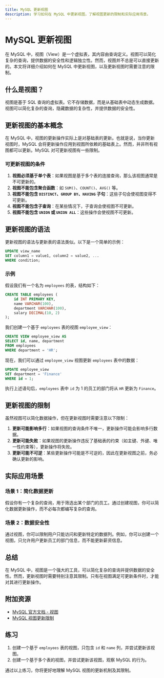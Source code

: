```yaml
---
title: MySQL 更新视图
description: 学习如何在 MySQL 中更新视图，了解视图更新的限制和实际应用场景。
---
```


# MySQL 更新视图

在 MySQL 中，视图（View）是一个虚拟表，其内容由查询定义。视图可以简化复杂的查询，提供数据的安全性和逻辑独立性。然而，视图并不总是可以直接更新的。本文将详细介绍如何在 MySQL 中更新视图，以及更新视图时需要注意的限制。

## 什么是视图？

视图是基于 SQL 查询的虚拟表。它不存储数据，而是从基础表中动态生成数据。视图可以简化复杂的查询，隐藏数据的复杂性，并提供数据的安全性。

## 更新视图的基本概念

在 MySQL 中，视图的更新操作实际上是对基础表的更新。也就是说，当你更新视图时，MySQL 会将更新操作应用到视图所依赖的基础表上。然而，并非所有视图都可以更新。MySQL 对可更新视图有一些限制。

### 可更新视图的条件

1. **视图必须基于单个表**：如果视图是基于多个表的连接查询，那么该视图通常是不可更新的。
2. **视图不能包含聚合函数**：如 `SUM()`、`COUNT()`、`AVG()` 等。
3. **视图不能包含 `DISTINCT`、`GROUP BY`、`HAVING` 子句**：这些子句会使视图变得不可更新。
4. **视图不能包含子查询**：在某些情况下，子查询会使视图不可更新。
5. **视图不能包含 `UNION` 或 `UNION ALL`**：这些操作会使视图不可更新。

## 更新视图的语法

更新视图的语法与更新表的语法类似。以下是一个简单的示例：

```sql
UPDATE view_name
SET column1 = value1, column2 = value2, ...
WHERE condition;
```

### 示例

假设我们有一个名为 `employees` 的表，结构如下：

```sql
CREATE TABLE employees (
    id INT PRIMARY KEY,
    name VARCHAR(100),
    department VARCHAR(100),
    salary DECIMAL(10, 2)
);
```

我们创建一个基于 `employees` 表的视图 `employee_view`：

```sql
CREATE VIEW employee_view AS
SELECT id, name, department
FROM employees
WHERE department = 'HR';
```

现在，我们可以通过 `employee_view` 视图更新 `employees` 表中的数据：

```sql
UPDATE employee_view
SET department = 'Finance'
WHERE id = 1;
```

执行上述语句后，`employees` 表中 `id` 为 1 的员工的部门将从 `HR` 更新为 `Finance`。

## 更新视图的限制

虽然视图可以简化数据操作，但在更新视图时需要注意以下限制：

1. **更新可能影响多行**：如果视图的查询条件不唯一，更新操作可能会影响多行数据。
2. **更新可能失败**：如果视图的更新操作违反了基础表的约束（如主键、外键、唯一性约束等），更新操作将失败。
3. **更新可能不可逆**：某些更新操作可能是不可逆的，因此在更新视图之前，务必确认更新的影响。

## 实际应用场景

### 场景 1：简化数据更新

假设你有一个复杂的查询，用于筛选出某个部门的员工。通过创建视图，你可以简化数据更新操作，而不必每次都编写复杂的查询。

### 场景 2：数据安全性

通过视图，你可以限制用户只能访问和更新特定的数据列。例如，你可以创建一个视图，只允许用户更新员工的部门信息，而不能更新薪资信息。

## 总结

在 MySQL 中，视图是一个强大的工具，可以简化复杂的查询并提供数据的安全性。然而，更新视图时需要特别注意其限制。只有在视图满足可更新条件时，才能对其进行更新操作。

## 附加资源

- [MySQL 官方文档 - 视图](https://dev.mysql.com/doc/refman/8.0/en/views.html)
- [MySQL 视图更新限制](https://dev.mysql.com/doc/refman/8.0/en/view-updatability.html)

## 练习

1. 创建一个基于 `employees` 表的视图，只包含 `id` 和 `name` 列，并尝试更新该视图。
2. 创建一个基于多个表的视图，并尝试更新该视图，观察 MySQL 的行为。

通过以上练习，你将更好地理解 MySQL 视图的更新机制及其限制。